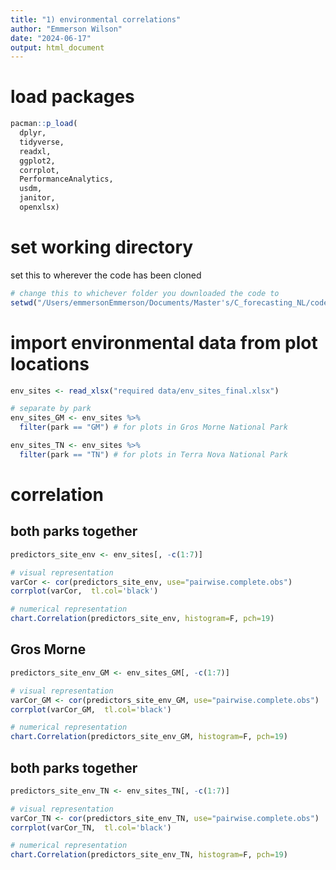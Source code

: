 ```yaml
---
title: "1) environmental correlations"
author: "Emmerson Wilson"
date: "2024-06-17"
output: html_document
---
```


# load packages
```r
pacman::p_load(
  dplyr,
  tidyverse,
  readxl,
  ggplot2,
  corrplot,
  PerformanceAnalytics,
  usdm,
  janitor,
  openxlsx)
```

# set working directory
set this to wherever the code has been cloned
```r
# change this to whichever folder you downloaded the code to
setwd("/Users/emmersonEmmerson/Documents/Master's/C_forecasting_NL/code_for_stats/c_gap_predictions")
```

# import environmental data from plot locations
```r
env_sites <- read_xlsx("required data/env_sites_final.xlsx")

# separate by park
env_sites_GM <- env_sites %>% 
  filter(park == "GM") # for plots in Gros Morne National Park

env_sites_TN <- env_sites %>% 
  filter(park == "TN") # for plots in Terra Nova National Park
```

# correlation

## both parks together
```r
predictors_site_env <- env_sites[, -c(1:7)]

# visual representation
varCor <- cor(predictors_site_env, use="pairwise.complete.obs")
corrplot(varCor,  tl.col='black')

# numerical representation
chart.Correlation(predictors_site_env, histogram=F, pch=19)
```

## Gros Morne
```r
predictors_site_env_GM <- env_sites_GM[, -c(1:7)]

# visual representation
varCor_GM <- cor(predictors_site_env_GM, use="pairwise.complete.obs")
corrplot(varCor_GM,  tl.col='black')

# numerical representation
chart.Correlation(predictors_site_env_GM, histogram=F, pch=19)
```

## both parks together
```r
predictors_site_env_TN <- env_sites_TN[, -c(1:7)]

# visual representation
varCor_TN <- cor(predictors_site_env_TN, use="pairwise.complete.obs")
corrplot(varCor_TN,  tl.col='black')

# numerical representation
chart.Correlation(predictors_site_env_TN, histogram=F, pch=19)
```
